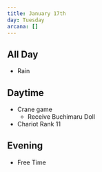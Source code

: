 ```yaml
---
title: January 17th
day: Tuesday
arcana: []
---
```


## All Day
- Rain

## Daytime
- Crane game
    - Receive Buchimaru Doll
- Chariot Rank 11

## Evening
- Free Time